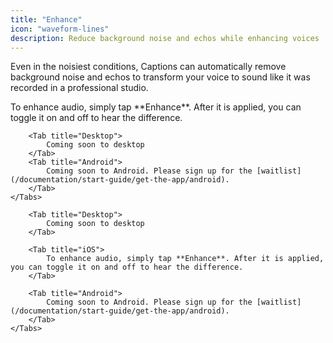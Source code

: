```yaml
---
title: "Enhance"
icon: "waveform-lines"
description: Reduce background noise and echos while enhancing voices
---
```


Even in the noisiest conditions, Captions can automatically remove background noise and echos to transform your voice to sound like it was recorded in a professional studio.

<div id="ios-tab">
    <Tabs>
        <Tab title="iOS">
            To enhance audio, simply tap **Enhance**. After it is applied, you can toggle it on and off to hear the difference.
        </Tab>

        <Tab title="Desktop">
            Coming soon to desktop
        </Tab>
        <Tab title="Android">
            Coming soon to Android. Please sign up for the [waitlist](/documentation/start-guide/get-the-app/android).
        </Tab>
    </Tabs>
</div>

<div id="desktop-tab">
    <Tabs>

        <Tab title="Desktop">
            Coming soon to desktop
        </Tab>

        <Tab title="iOS">
            To enhance audio, simply tap **Enhance**. After it is applied, you can toggle it on and off to hear the difference.
        </Tab>

        <Tab title="Android">
            Coming soon to Android. Please sign up for the [waitlist](/documentation/start-guide/get-the-app/android).
        </Tab>
    </Tabs>
</div>
